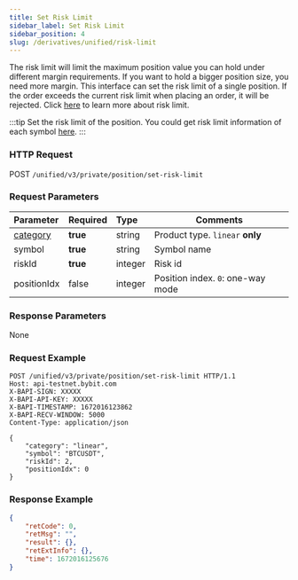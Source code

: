 ```yaml
---
title: Set Risk Limit
sidebar_label: Set Risk Limit
sidebar_position: 4
slug: /derivatives/unified/risk-limit
---
```


The risk limit will limit the maximum position value you can hold under different margin requirements.
If you want to hold a bigger position size, you need more margin. This interface can set the risk limit of a single
position. If the order exceeds the current risk limit when placing an order, it will be rejected. Click <a href="https://www.bybit.com/en-US/help-center/bybitHC_Article?language=en_US&id=000001164">here</a> to learn more about risk limit.

:::tip
Set the risk limit of the position. You could get risk limit information of each symbol [here](../public/risk-limit#).
:::

### HTTP Request
POST `/unified/v3/private/position/set-risk-limit`

### Request Parameters
| Parameter | Required | Type | Comments|
|:----- |:-------|:-----|------ |
|[category](../enum#category) |**true** |string |Product type. `linear` **only** |
|symbol |**true** |string |Symbol name|
|riskId |**true** |integer |Risk id|
|positionIdx |false |integer |Position index. `0`: one-way mode|

### Response Parameters
None

### Request Example

```http
POST /unified/v3/private/position/set-risk-limit HTTP/1.1
Host: api-testnet.bybit.com
X-BAPI-SIGN: XXXXX
X-BAPI-API-KEY: XXXXX
X-BAPI-TIMESTAMP: 1672016123862
X-BAPI-RECV-WINDOW: 5000
Content-Type: application/json

{
    "category": "linear",
    "symbol": "BTCUSDT",
    "riskId": 2,
    "positionIdx": 0
}
```

### Response Example

```json
{
    "retCode": 0,
    "retMsg": "",
    "result": {},
    "retExtInfo": {},
    "time": 1672016125676
}
```